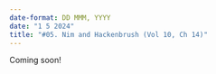 ```yaml
---
date-format: DD MMM, YYYY
date: "1 5 2024"
title: "#05. Nim and Hackenbrush (Vol 10, Ch 14)"
---
```


Coming soon!
